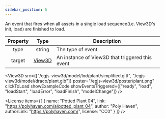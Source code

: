 ```yaml
---
sidebar_position: 5
---
```



An event that fires when all assets in a single load sequence(i.e. View3D's init, load) are finished to load.

|Property|Type|Description|
|:---:|:---:|---|
|type|string|The type of event|
|target|[View3D](/docs/api/View3D)|An instance of View3D that triggered this event|

<View3D
  src={["/egjs-view3d/model/lod/plant/simplified.gltf", "/egjs-view3d/model/draco/plant.glb"]}
  poster="/egjs-view3d/poster/plant.png"
  clickToLoad
  showExampleCode
  showEventsTriggered={["ready", "load", "loadStart", "loadError", "loadFinish", "modelChange"]} />

<License items={[
  {
    name: "Potted Plant 04",
    link: "https://polyhaven.com/a/potted_plant_04",
    author: "Poly Haven",
    authorLink: "https://polyhaven.com/",
    license: "CC0"
  }
]} />
